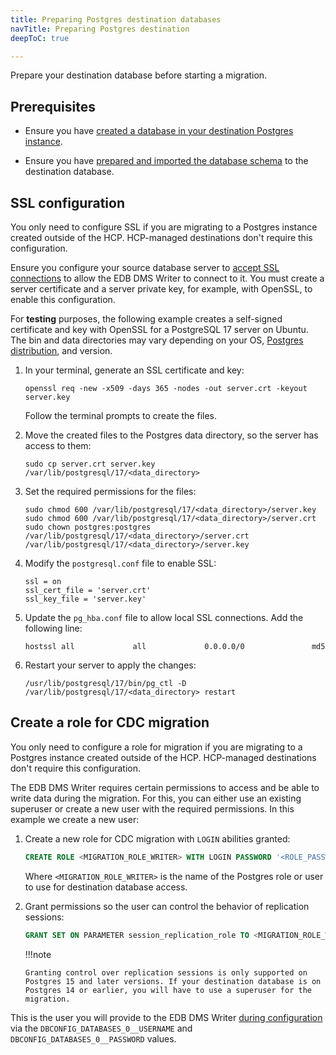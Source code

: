 ```yaml
---
title: Preparing Postgres destination databases
navTitle: Preparing Postgres destination
deepToC: true

---
```


Prepare your destination database before starting a migration.

## Prerequisites

-   Ensure you have [created a database in your destination Postgres instance](../create_database.mdx).

-   Ensure you have [prepared and imported the database schema](../prepare_schema.mdx) to the destination database.

## SSL configuration

You only need to configure SSL if you are migrating to a Postgres instance created outside of the HCP. HCP-managed destinations don't require this configuration.

Ensure you configure your source database server to [accept SSL connections](https://www.postgresql.org/docs/current/ssl-tcp.html) to allow the EDB DMS Writer to connect to it. You must create a server certificate and a server private key, for example, with OpenSSL, to enable this configuration.

For **testing** purposes, the following example creates a self-signed certificate and key with OpenSSL for a PostgreSQL 17 server on Ubuntu. The bin and data directories may vary depending on your OS, [Postgres distribution](https://www.enterprisedb.com/docs/edb-postgres-ai/databases/postgres_distributions/), and version.

1.  In your terminal, generate an SSL certificate and key:

    ```shell
    openssl req -new -x509 -days 365 -nodes -out server.crt -keyout server.key
    ```

    Follow the terminal prompts to create the files.

2.  Move the created files to the Postgres data directory, so the server has access to them: 

    ```shell
    sudo cp server.crt server.key /var/lib/postgresql/17/<data_directory>
    ```

3.  Set the required permissions for the files: 

    ```shell
    sudo chmod 600 /var/lib/postgresql/17/<data_directory>/server.key 
    sudo chmod 600 /var/lib/postgresql/17/<data_directory>/server.crt 
    sudo chown postgres:postgres /var/lib/postgresql/17/<data_directory>/server.crt /var/lib/postgresql/17/<data_directory>/server.key
    ```

4.  Modify the `postgresql.conf` file to enable SSL:

    ```shell
    ssl = on
    ssl_cert_file = 'server.crt'
    ssl_key_file = 'server.key'
    ```

5.  Update the `pg_hba.conf` file to allow local SSL connections. Add the following line: 

    ```shell
    hostssl all             all             0.0.0.0/0               md5
    ```

6.  Restart your server to apply the changes: 

    ```shell
    /usr/lib/postgresql/17/bin/pg_ctl -D /var/lib/postgresql/17/<data_directory> restart
    ```

## Create a role for CDC migration

You only need to configure a role for migration if you are migrating to a Postgres instance created outside of the HCP. HCP-managed destinations don't require this configuration.

The EDB DMS Writer requires certain permissions to access and be able to write data during the migration. For this, you can either use an existing superuser or create a new user with the required permissions. In this example we create a new user:

1.  Create a new role for CDC migration with `LOGIN` abilities granted:

    ```sql
    CREATE ROLE <MIGRATION_ROLE_WRITER> WITH LOGIN PASSWORD '<ROLE_PASSWORD>';
    ```

    Where `<MIGRATION_ROLE_WRITER>` is the name of the Postgres role or user to use for destination database access.

2.  Grant permissions so the user can control the behavior of replication sessions:

    ```sql
    GRANT SET ON PARAMETER session_replication_role TO <MIGRATION_ROLE_WRITER>
    ```

    !!!note

        Granting control over replication sessions is only supported on Postgres 15 and later versions. If your destination database is on Postgres 14 or earlier, you will have to use a superuser for the migration.

This is the user you will provide to the EDB DMS Writer [during configuration](../config_writer.mdx) via the `DBCONFIG_DATABASES_0__USERNAME` and `DBCONFIG_DATABASES_0__PASSWORD` values.
